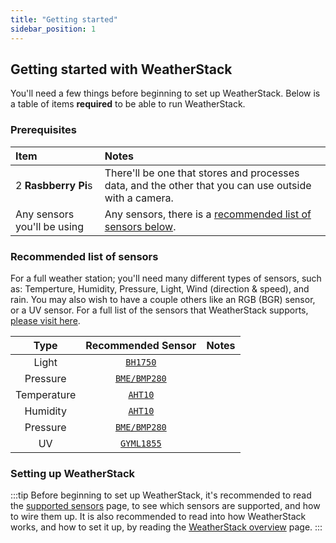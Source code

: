 ```yaml
---
title: "Getting started"
sidebar_position: 1
---
```


## Getting started with WeatherStack
You'll need a few things before beginning to set up WeatherStack. Below is a table of items **required** to be able to run WeatherStack.

### Prerequisites

| Item                        | Notes                                                                                                 |
| :-------------------------- | :---------------------------------------------------------------------------------------------------- |
| 2 **Rasbberry Pi**s         | There'll be one that stores and processes data, and the other that you can use outside with a camera. |
| Any sensors you'll be using | Any sensors, there is a [recommended list of sensors below](#recommended-list-of-sensors).            |

### Recommended list of sensors

For a full weather station; you'll need many different types of sensors, such as: Temperture, Humidity, Pressure, Light, Wind (direction & speed), and rain.
You may also wish to have a couple others like an RGB (BGR) sensor, or a UV sensor.
For a full list of the sensors that WeatherStack supports, [please visit here](/docs/supported-sensors/).

|    Type     |                 Recommended Sensor                  | Notes |
| :---------: | :-------------------------------------------------: | :---: |
|    Light    |     [`BH1750`](/docs/supported-sensors/BH1750/)     |       |
|  Pressure   | [`BME/BMP280`](/docs/supported-sensors/BME-BMP280/) |       |
| Temperature |      [`AHT10`](/docs/supported-sensors/AHT10/)      |       |
|  Humidity   |      [`AHT10`](/docs/supported-sensors/AHT10/)      |       |
|  Pressure   | [`BME/BMP280`](/docs/supported-sensors/BME-BMP280/) |       |
|     UV      |   [`GYML1855`](/docs/supported-sensors/GYML1855/)   |       |

### Setting up WeatherStack

:::tip
Before beginning to set up WeatherStack, it's recommended to read the [supported sensors](/docs/supported-sensors/) page, to see which sensors are supported, and how to wire them up.
It is also recommended to read into how WeatherStack works, and how to set it up, by reading the [WeatherStack overview](/docs/overview/) page.
:::